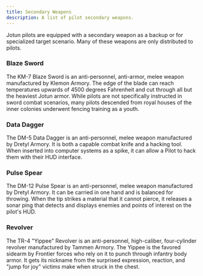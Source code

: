 ```yaml
---
title: Secondary Weapons
description: A list of pilot secondary weapons.
---
```


Jotun pilots are equipped with a secondary weapon as a backup or for specialized target scenario. Many of these weapons are only distributed to pilots.

### Blaze Sword
The KM-7 Blaze Sword is an anti-personnel, anti-armor, melee weapon manufactured by Klemon Armory. The edge of the blade can reach temperatures upwards of 4500 degrees Fahrenheit and cut through all but the heaviest Jotun armor. While pilots are not specifically instructed in sword combat scenarios, many pilots descended from royal houses of the inner colonies underwent fencing training as a youth.

### Data Dagger
The DM-5 Data Dagger is an anti-personnel, melee weapon manufactured by Dretyl Armory. It is both a capable combat knife and a hacking tool. When inserted into computer systems as a spike, it can allow a Pilot to hack them with their HUD interface.

### Pulse Spear
The DM-12 Pulse Spear is an anti-personnel, melee weapon manufactured by Dretyl Armory. It can be carried in one hand and is balanced for throwing. When the tip strikes a material that it cannot pierce, it releases a sonar ping that detects and displays enemies and points of interest on the pilot's HUD.

### Revolver
The TR-4 "Yippee" Revolver is an anti-personnel, high-caliber, four-cylinder revolver manufactured by Tammen Armory. The Yippee is the favored sidearm by Frontier forces who rely on it to punch through infantry body armor. It gets its nickname from the surprised expression, reaction, and "jump for joy" victims make when struck in the chest.